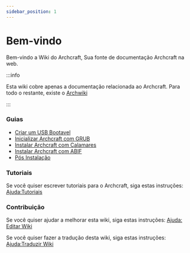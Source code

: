 ```yaml
---
sidebar_position: 1
---
```


# Bem-vindo

Bem-vindo a Wiki do Archcraft, Sua fonte de documentação Archcraft na web.

:::info

Esta wiki cobre apenas a documentação relacionada ao Archcraft. Para todo o restante, existe o [Archwiki](https://wiki.archlinux.org/)

:::

### Guias

- [Criar um USB Bootavel](./boot-iso/boot-with-usb)<br/>
- [Inicializar Archcraft com GRUB](./boot-iso/boot-with-grub)<br/>
- [Instalar Archcraft com Calamares](./install-archcraft/install-with-calamares)<br/>
- [Instalar Archcraft com ABIF](./install-archcraft/install-with-abif)<br/>
- [Pós Instalação](./install-archcraft/post-install)

### Tutoriais

Se você quiser escrever tutoriais para o Archcraft, siga estas instruções: [Ajuda:Tutoriais](./contrib/contrib-blog)

### Contribuição

Se você quiser ajudar a melhorar esta wiki, siga estas instruções: [Ajuda: Editar Wiki](./contrib/contrib-wiki)

Se você quiser fazer a tradução desta wiki, siga estas instruções: [Ajuda:Traduzir Wiki](./contrib/contrib-translate)

